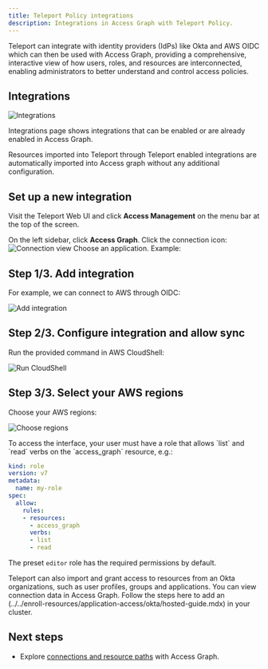 ```yaml
---
title: Teleport Policy integrations
description: Integrations in Access Graph with Teleport Policy.
---
```


Teleport can integrate with identity providers (IdPs) like Okta and AWS OIDC 
which can then be used with Access Graph, providing a comprehensive, 
interactive view of how users, roles, and resources are interconnected, 
enabling administrators to better understand and control access policies.

## Integrations

![Integrations](../../../img/access-graph/integrations.png)

Integrations page shows integrations that can be enabled or are already enabled in Access Graph.

<Admonition title="Note" type="tip">
Resources imported into Teleport through Teleport enabled integrations are automatically imported into
Access graph without any additional configuration.
</Admonition>

## Set up a new integration

Visit the Teleport Web UI and click **Access Management** on the menu bar at the
top of the screen. 

On the left sidebar, click **Access Graph**. Click the connection icon: 
![Connection view](../../../img/access-graph/connection_view.png) 
Choose an application. Example:

## Step 1/3. Add integration 

For example, we can connect to AWS through OIDC:

![Add integration](../../../img/access-graph/aws_enable_sync_access_graph_step2.png)

## Step 2/3. Configure integration and allow sync

Run the provided command in AWS CloudShell:

![Run CloudShell](../../../img/access-graph/aws_enable_sync_access_graph_step2.png)

## Step 3/3. Select your AWS regions

Choose your AWS regions:

![Choose regions](../../../img/access-graph/aws_access_graph_regions_step3.png)

<Admonition type="note">
To access the interface, your user must have a role that allows `list` and `read` verbs on the `access_graph` resource, e.g.:  

```yaml
kind: role
version: v7
metadata:
  name: my-role
spec:
  allow:
    rules:
    - resources:
      - access_graph
      verbs:
      - list
      - read
```

The preset `editor` role has the required permissions by default.
</Admonition>

Teleport can also import and grant access to resources from an Okta organizations, such as user profiles, groups and applications. You can view connection data in Access Graph. Follow the steps here to add an (../../enroll-resources/application-access/okta/hosted-guide.mdx) in your cluster.

## Next steps
- Explore [connections and resource paths](./policy-connections.mdx) with Access Graph.
